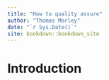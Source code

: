 ```yaml
--- 
title: "How to quality assure"
author: "Thomas Morley"
date: "`r Sys.Date()`"
site: bookdown::bookdown_site
---
```


# Introduction

